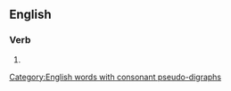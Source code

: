 ==English==

===Verb===
{{head|en|present participle}}

# {{present participle of|dishonour|lang=en|nocat=1}}

[[Category:English words with consonant pseudo-digraphs]]
